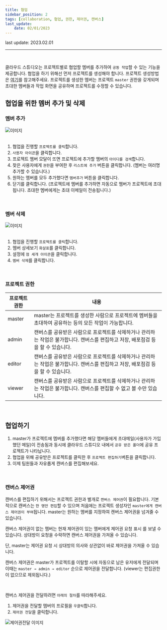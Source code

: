 ```yaml
---
title: 협업
sidebar_position: 2
tags: [collaboration, 협업, 권한, 제어권, 캔버스]
last_update:
    date: 02/01/2023
---
```



<span className="theme-doc-version-badge badge badge--secondary">
    last update: 2023.02.01
</span>

<hr />
<br />

클라우드 스튜디오는 프로젝트별로 협업할 멤버를 추가하여 `공동 작업`할 수 있는 기능을 제공합니다.
협업을 하기 위해선 먼저 프로젝트를 생성해야 합니다. 프로젝트 생성방법은 [여기](/docs/start/create-project.mdx)를 참고해주세요.
프로젝트를 생성한 멤버는 프로젝트 `master` 권한을 갖게되며 초대한 멤버들과 작업 화면을 공유하며 프로젝트를 수정할 수 있습니다.

## 협업을 위한 멤버 추가 및 삭제

### 멤버 추가

<div className={styles.imgWrap}>
    <img src={collaboration02} alt="이미지" />
</div>

<br />

1. 협업을 진행할 `프로젝트를 클릭`합니다.
2. `사용자 아이콘`을 클릭합니다.
3. 프로젝트 멤버 모달이 뜨면 프로젝트에 추가할 멤버의 `아이디를 검색`합니다.
4. 찾은 사용자에게 `권한`을 부여한 후 `리스트에 추가` 버튼을 클릭합니다. (멤버는 여러명 추가할 수 있습니다.)
5. 원하는 멤버를 모두 추가했다면 `멤버추가` 버튼을 클릭합니다.
6. 닫기를 클릭합니다. (프로젝트에 멤버를 추가하면 자동으로 멤버가 프로젝트에 초대됩니다. 초대한 멤버에게는 초대 이메일이 전송됩니다.)

<br />

### 멤버 삭제

<div className={styles.imgWrap}>
    <img src={collaboration03} alt="이미지" />
</div>

<br />

1. 협업을 진행할 `프로젝트를 클릭`합니다.
2. 멤버 상세보기 `화살표`를 클릭합니다.
3. 설정에 `점 세개 아이콘`을 클릭합니다.
4. `멤버 삭제`를 클릭합니다.

<br />

### 프로젝트 권한

| 프로젝트 권한 | 내용                                                                                                                               |
| ------------- | ---------------------------------------------------------------------------------------------------------------------------------- |
| master        | master는 프로젝트를 생성한 사람으로 프로젝트에 멤버들을 초대하여 공유하는 등의 모든 작업이 가능합니다.                             |
| admin         | 캔버스를 공유받은 사람으로 프로젝트를 삭제하거나 관리하는 작업은 불가합니다. 캔버스를 편집하고 저장, 배포점검 등을 할 수 있습니다. |
| editor        | 캔버스를 공유받은 사람으로 프로젝트를 삭제하거나 관리하는 작업은 불가합니다. 캔버스를 편집하고 저장, 배포점검 등을 할 수 있습니다. |
| viewer        | 캔버스를 공유받은 사람으로 프로젝트를 삭제하거나 관리하는 작업은 불가합니다. 캔버스를 편집할 수 없고 볼 수만 있습니다.             |

<br />

## 협업하기

1. master가 프로젝트에 멤버를 추가했다면 해당 멤버들에게 초대메일(사용자가 가입했던 메일)이 전송됨과 동시에 클라우드 스튜디오 내에서 `공유 받은 폴더`에 공유 프로젝트가 나타납니다.
2. 협업을 위해 공유받은 프로젝트를 클릭한 후 `프로젝트 편집하기`버튼을 클릭합니다.
3. 이제 팀원들과 자유롭게 캔버스를 편집해보세요.

<br />

### 캔버스 제어권

캔버스를 편집하기 위해서는 프로젝트 권한과 별개로 `캔버스 제어권`이 필요합니다.
기본적으로 캔버스는 `한 명만 편집`할 수 있으며 처음에는 프로젝트 생성자인
`master에게 캔버스 제어권이 부여`됩니다. master는 원하는 멤버를 지정하여 캔버스 제어권을
넘겨줄 수 있습니다.

<p />

캔버스 제어권이 없는 멤버는 현재 제어권이 있는 멤버에게 <highlight color="#206FD6">제어권 요청 표시</highlight> 를 보낼 수 있습니다. 상대방이 요청을 수락하면 캔버스 제어권을 가져올 수 있습니다.

<admonition>
    <p>
        단, master는 제어권 요청 시 상대방의 의사와 상관없이 바로 제어권을
        가져올 수 있습니다.
    </p>
</admonition>

<p />

캔버스 제어권은 master가 프로젝트를 이탈할 시에 자동으로 남은 유저에게 전달되며
이때는 `master → admin → editor` 순으로 제어권을 전달합니다. (viewer는 편집권한이 없으므로 제외됩니다.)

<br />

캔버스 제어권을 전달하려면 `아래의 절차`를 따라해주세요.

1. 제어권을 전달할 멤버의 프로필을 `우클릭`합니다.
2. `제어권 전달`을 클릭합니다.

<div className={styles.imgWrap}>
    <img src={collaboration01} alt="제어권전달 이미지" />
</div>

